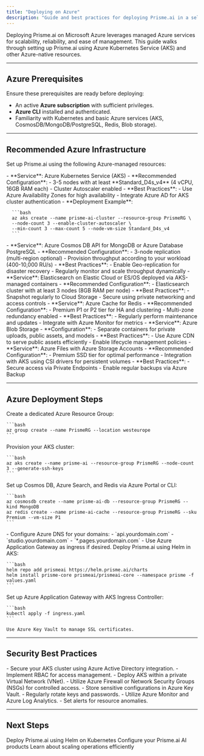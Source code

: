 ```yaml
---
title: "Deploying on Azure"
description: "Guide and best practices for deploying Prisme.ai in a self-hosted environment using Azure."
---
```


Deploying Prisme.ai on Microsoft Azure leverages managed Azure services for scalability, reliability, and ease of management. This guide walks through setting up Prisme.ai using Azure Kubernetes Service (AKS) and other Azure-native resources.

---

## Azure Prerequisites

Ensure these prerequisites are ready before deploying:

- An active **Azure subscription** with sufficient privileges.
- **Azure CLI** installed and authenticated.
- Familiarity with Kubernetes and basic Azure services (AKS, CosmosDB/MongoDB/PostgreSQL, Redis, Blob storage).

---

## Recommended Azure Infrastructure

Set up Prisme.ai using the following Azure-managed resources:

<AccordionGroup>
  <Accordion title="Kubernetes (AKS)">
    - **Service**: Azure Kubernetes Service (AKS)
    - **Recommended Configuration**:
      - 3-5 nodes with at least **Standard_D4s_v4** (4 vCPU, 16GB RAM each)
      - Cluster Autoscaler enabled
    - **Best Practices**:
      - Use Azure Availability Zones for high availability
      - Integrate Azure AD for AKS cluster authentication
    - **Deployment Example**:

      ```bash
      az aks create --name prisme-ai-cluster --resource-group PrismeRG \
      --node-count 3 --enable-cluster-autoscaler \
      --min-count 3 --max-count 5 --node-vm-size Standard_D4s_v4
      ```
  </Accordion>
  <Accordion title="MongoDB (Azure CosmosDB) or PostgreSQL">
    - **Service**: Azure Cosmos DB API for MongoDB or Azure Database PostgreSQL
    - **Recommended Configuration**:
      - 3-node replication (multi-region optional)
      - Provision throughput according to your workload (400-10,000 RU/s)
    - **Best Practices**:
      - Enable Geo-replication for disaster recovery
      - Regularly monitor and scale throughput dynamically
  </Accordion>
  <Accordion title="Search Engine (ElasticSearch / OpenSearch)">
    - **Service**: Elasticsearch on Elastic Cloud or ES/OS deployed via AKS-managed containers
    - **Recommended Configuration**:
      - Elasticsearch cluster with at least 3 nodes (8GB RAM per node)
    - **Best Practices**:
      - Snapshot regularly to Cloud Storage
      - Secure using private networking and access controls
  </Accordion>
  <Accordion title="Redis Cache (Azure Cache for Redis)">
    - **Service**: Azure Cache for Redis
    - **Recommended Configuration**:
      - Premium P1 or P2 tier for HA and clustering
      - Multi-zone redundancy enabled
    - **Best Practices**:
      - Regularly perform maintenance and updates
      - Integrate with Azure Monitor for metrics
  </Accordion>
  <Accordion title="Object Storage (Azure Blob Storage)">
    - **Service**: Azure Blob Storage
    - **Configuration**:
      - Separate containers for private uploads, public assets, and models
    - **Best Practices**:
      - Use Azure CDN to serve public assets efficiently
      - Enable lifecycle management policies
  </Accordion>
  <Accordion title="File Storage (Azure Files)">
    - **Service**: Azure Files with Azure Storage Accounts
    - **Recommended Configuration**:
      - Premium SSD tier for optimal performance
      - Integration with AKS using CSI drivers for persistent volumes
    - **Best Practices**:
      - Secure access via Private Endpoints
      - Enable regular backups via Azure Backup
  </Accordion>
</AccordionGroup>

---

## Azure Deployment Steps

<Steps>
  <Step title="Create Resource Group">
    Create a dedicated Azure Resource Group:

    ```bash
    az group create --name PrismeRG --location westeurope
    ```
  </Step>
  <Step title="Deploy AKS Cluster">
    Provision your AKS cluster:

    ```bash
    az aks create --name prisme-ai --resource-group PrismeRG --node-count 3 --generate-ssh-keys
    ```
  </Step>
  <Step title="Provision Managed Databases">
    Set up Cosmos DB, Azure Search, and Redis via Azure Portal or CLI:

    ```bash
    az cosmosdb create --name prisme-ai-db --resource-group PrismeRG --kind MongoDB
    az redis create --name prisme-ai-cache --resource-group PrismeRG --sku Premium --vm-size P1
    ```
  </Step>
  <Step title="Configure DNS & Networking">
    - Configure Azure DNS for your domains:
      - `api.yourdomain.com`
      - `studio.yourdomain.com`
      - `*.pages.yourdomain.com`
    - Use Azure Application Gateway as ingress if desired.
  </Step>
  <Step title="Deploy Prisme.ai via Helm">
    Deploy Prisme.ai using Helm in AKS:

    ```bash
    helm repo add prismeai https://helm.prisme.ai/charts
    helm install prisme-core prismeai/prismeai-core --namespace prisme -f values.yaml
    ```
  </Step>
  <Step title="Set up Ingress and SSL">
    Set up Azure Application Gateway with AKS Ingress Controller:

    ```bash
    kubectl apply -f ingress.yaml
    ```

    Use Azure Key Vault to manage SSL certificates.
  </Step>
</Steps>

---

## Security Best Practices

<CardGroup cols="2">
  <Card title="Azure AD Integration" icon="shield-halved">
    - Secure your AKS cluster using Azure Active Directory integration.
    - Implement RBAC for access management.
  </Card>
  <Card title="Private Networking" icon="network-wired">
    - Deploy AKS within a private Virtual Network (VNet).
    - Utilize Azure Firewall or Network Security Groups (NSGs) for controlled access.
  </Card>
  <Card title="Secrets Management" icon="key">
    - Store sensitive configurations in Azure Key Vault.
    - Regularly rotate keys and passwords.
  </Card>
  <Card title="Monitoring & Alerts" icon="eye">
    - Utilize Azure Monitor and Azure Log Analytics.
    - Set alerts for resource anomalies.
  </Card>
</CardGroup>

---

## Next Steps

<CardGroup cols="2">
  <Card title="Helm Deployment" icon="ship" href="/self-hosting/kubernetes/helm">
    Deploy Prisme.ai using Helm on Kubernetes
  </Card>
  <Card title="Products Configuration" icon="store" href="/self-hosting/configuration/ai-store">
    Configure your Prisme.ai AI products
  </Card>
  <Card title="Operations Management" icon="scale-unbalanced" href="/self-hosting/operations/scaling">
    Learn about scaling operations efficiently
  </Card>
</CardGroup>